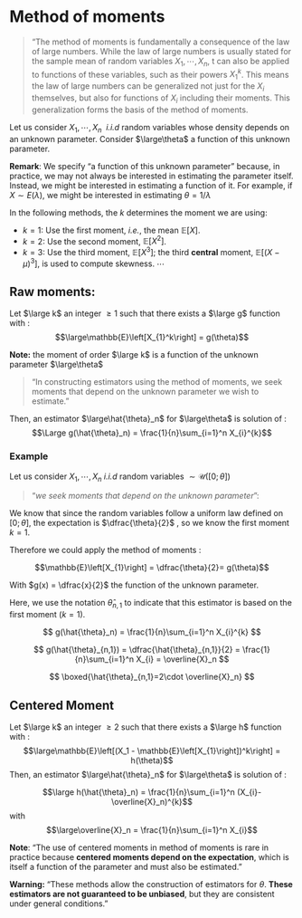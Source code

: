 # Method of moments

> "The method of moments is fundamentally a consequence of the law of large numbers. While the law of large numbers is usually stated for the sample mean of random variables $X_1,\cdots,X_n$, t can also be applied to functions of these variables, such as their powers  $X_{1}^k$.
This means the law of large numbers can be generalized not just for the $X_i$ themselves, but also for functions of $X_i$ including their moments. This generalization forms the basis of the method of moments.

Let us consider $X_1, \cdots, X_n$  _i.i.d_ random variables whose density depends on an unknown parameter. 
Consider $\large\theta$ a function of this unknown parameter.

**Remark**:
We specify "a function of this unknown parameter" because, in practice, we may not always be interested in estimating the parameter itself. Instead, we might be interested in estimating a function of it. For example, if $X \sim E(\lambda)$, we might be interested in estimating $\theta = 1/\lambda$

In the following methods, the $k$ determines the moment we are using:

- $k=1$: Use the first moment, *i.e.*, the mean $\mathbb{E}[X]$.
- $k=2$: Use the second moment, $\mathbb{E}[X^2]$.
- $k=3$: Use the third moment, $\mathbb{E}[X^3]$; the third **central** moment, $\mathbb{E}[(X-\mu)^3]$, is used to compute skewness.
$\cdots$

## Raw moments:  
Let $\large k$ an integer $\ge 1$ such that there exists a $\large g$ function with :
$$\large\mathbb{E}\left[X_{1}^k\right] = g(\theta)$$

**Note:** the moment of order $\large k$ is a function of the unknown parameter $\large\theta$

> "In constructing estimators using the method of moments, we seek moments that depend on the unknown parameter we wish to estimate."

Then, an estimator $\large\hat{\theta}_n$ for $\large\theta$ is solution of : 
$$\Large g(\hat{\theta}_n) = \frac{1}{n}\sum_{i=1}^n X_{i}^{k}$$

### Example 

Let us consider $X_1, \cdots, X_n$ *i.i.d* random variables $\sim\mathcal{U}(\left[0;\theta\right])$

>"*we seek moments that depend on the unknown parameter*": 

We know that since the random variables follow a uniform law defined on $\left[0;\theta\right]$, the expectation is $\dfrac{\theta}{2}$ , so we know the first moment $k = 1$.

Therefore we could apply the method of moments : 

$$\mathbb{E}\left[X_{1}\right] = \dfrac{\theta}{2}= g(\theta)$$

With $g(x) = \dfrac{x}{2}$ the function of the unknown parameter.

Here, we use the notation $\hat{\theta}_{n,1}$ to indicate that this estimator is based on the first moment ($k=1$).

$$
 g(\hat{\theta}_n) = \frac{1}{n}\sum_{i=1}^n X_{i}^{k}
$$

$$
 g(\hat{\theta}_{n,1}) =  \dfrac{\hat{\theta}_{n,1}}{2} = \frac{1}{n}\sum_{i=1}^n X_{i} = \overline{X}_n
$$

$$
\boxed{\hat{\theta}_{n,1}=2\cdot \overline{X}_n}
$$














## Centered Moment 
Let $\large k$ an integer $\ge 2$ such that there exists a $\large h$ function with :
$$\large\mathbb{E}\left[(X_1 - \mathbb{E}\left[X_{1}\right])^k\right] = h(\theta)$$
Then, an estimator $\large\hat{\theta}_n$ for $\large\theta$ is solution of : 

$$\large h(\hat{\theta}_n) = \frac{1}{n}\sum_{i=1}^n (X_{i}-\overline{X}_n)^{k}$$
with $$\large\overline{X}_n = \frac{1}{n}\sum_{i=1}^n X_{i}$$


**Note**: 
“The use of centered moments in method of moments is rare in practice because **centered moments depend on the expectation**, which is itself a function of the parameter and must also be estimated.”

**Warning:** 
"These methods allow the construction of estimators for $\theta$. **These estimators are not guaranteed to be unbiased**, but they are consistent under general conditions."